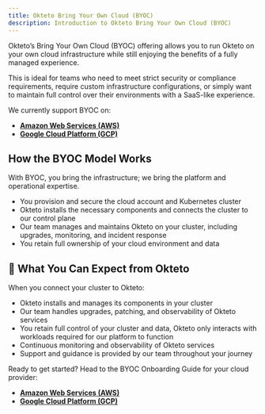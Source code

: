 ```yaml
---
title: Okteto Bring Your Own Cloud (BYOC)
description: Introduction to Okteto Bring Your Own Cloud (BYOC)
---
```


Okteto’s Bring Your Own Cloud (BYOC) offering allows you to run Okteto on your own cloud infrastructure while still enjoying the benefits of a fully managed experience.

This is ideal for teams who need to meet strict security or compliance requirements, require custom infrastructure configurations, or simply want to maintain full control over their environments with a SaaS-like experience.

We currently support BYOC on:

- [**Amazon Web Services (AWS)**](byoc/aws/index.mdx)
- [**Google Cloud Platform (GCP)**](byoc/gcp/index.mdx)

## How the BYOC Model Works

With BYOC, you bring the infrastructure; we bring the platform and operational expertise.

- You provision and secure the cloud account and Kubernetes cluster
- Okteto installs the necessary components and connects the cluster to our control plane
- Our team manages and maintains Okteto on your cluster, including upgrades, monitoring, and incident response
- You retain full ownership of your cloud environment and data

## 🤝 What You Can Expect from Okteto

When you connect your cluster to Okteto:

- Okteto installs and manages its components in your cluster
- Our team handles upgrades, patching, and observability of Okteto services
- You retain full control of your cluster and data, Okteto only interacts with workloads required for our platform to function
- Continuous monitoring and observability of Okteto services
- Support and guidance is provided by our team throughout your journey


Ready to get started? Head to the BYOC Onboarding Guide for your cloud provider:

- [**Amazon Web Services (AWS)**](byoc/aws/index.mdx)
- [**Google Cloud Platform (GCP)**](byoc/gcp/index.mdx) 